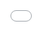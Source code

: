 ```yaml
---
format: html
---
```


<style>
  /* make html/body full‐height with no margins */
  html, body {
    margin: 0;
    padding: 0;
    height: 100vh;
  }

  /* style the iframe to fill all available space */
  iframe#fullpage {
    position: absolute;
    top: 0;
    left: 0;
    width: 100%;
    height: 100vh;
    border: none;
  }
</style>

<iframe
  id="fullpage"
  src="cl2.html">
</iframe>